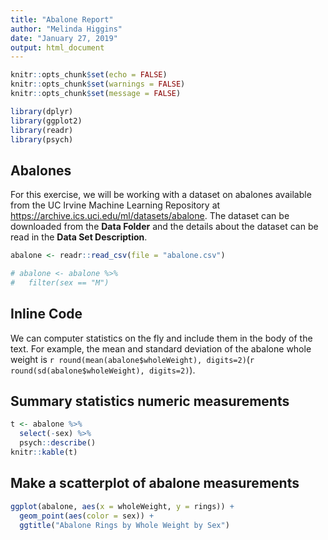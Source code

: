 ```yaml
---
title: "Abalone Report"
author: "Melinda Higgins"
date: "January 27, 2019"
output: html_document
---
```


```r
knitr::opts_chunk$set(echo = FALSE)
knitr::opts_chunk$set(warnings = FALSE)
knitr::opts_chunk$set(message = FALSE)

library(dplyr)
library(ggplot2)
library(readr)
library(psych)
```

## Abalones

For this exercise, we will be working with a dataset on abalones available from the UC Irvine Machine Learning Repository at [https://archive.ics.uci.edu/ml/datasets/abalone](https://archive.ics.uci.edu/ml/datasets/abalone). The dataset can be downloaded from the **Data Folder** and the details about the dataset can be read in the **Data Set Description**.

```r
abalone <- readr::read_csv(file = "abalone.csv")

# abalone <- abalone %>% 
#   filter(sex == "M")
```

## Inline Code

We can computer statistics on the fly and include them in the body of the text. For example, the mean and standard deviation of the abalone whole weight is `r round(mean(abalone$wholeWeight), digits=2)`(`r round(sd(abalone$wholeWeight), digits=2)`).

## Summary statistics numeric measurements

```r
t <- abalone %>%
  select(-sex) %>%
  psych::describe()
knitr::kable(t)
```

## Make a scatterplot of abalone measurements

```r
ggplot(abalone, aes(x = wholeWeight, y = rings)) +
  geom_point(aes(color = sex)) +
  ggtitle("Abalone Rings by Whole Weight by Sex")
```

